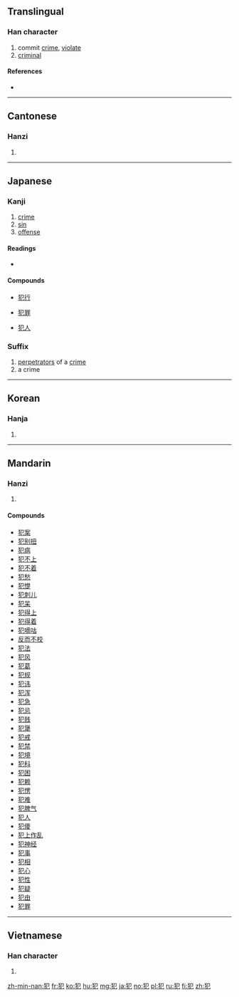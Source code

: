 ==Translingual==

===Han character===
{{Han char|rn=94|rad=犬|as=02|sn=5|four=47212|canj=KHSU|ids=⿰犭㔾}}

# commit [[crime]], [[violate]]
# [[criminal]]

====References====
* {{Han ref|kx=0706.020|dkj=20238|dj=1118.170|hdz=21331.080|uh=72AF|ud=29359|bh=A5C7|bd=42439}}

----

==Cantonese==

===Hanzi===
{{yue-hanzi|jyut=faan6|y=faan6}}

# {{defn|lang=yue|sort=犬02}}

----

==Japanese==

===Kanji===
{{ja-kanji|grade=5|rs=犬02}}

# [[crime]]
# [[sin]]
# [[offense]]

====Readings====
* {{ja-readings|kanon=[[はん]] ([[han]])|goon=[[ぼん]] ([[bon]])|kun=[[おかす]] ([[犯す]], [[okasu]])}}

====Compounds====
{{top4}}
* [[犯行]]
{{mid4}}
* [[犯罪]]
{{mid4}}
* [[犯人]]
{{mid4}}
{{bottom}}

===Suffix===
{{ja-pos|k|suffix|hira=はん|rom=han}}
# [[perpetrator]]s of a [[crime]]
# a crime

----

==Korean==

===Hanja===
{{ko-hanja|hangeul=범|eumhun=|rv=beom|mr=pŏm|y=pem}}

# {{defn|lang=ko|sort=犬02}}

----

==Mandarin==

===Hanzi===
{{cmn-hanzi|pin=[[fàn]] ([[fan4]])|wg=fan<sup>4</sup>}}

# {{defn|lang=cmn|sort=犬02}}

====Compounds====
* [[犯案]]
* [[犯别扭]]
* [[犯病]]
* [[犯不上]]
* [[犯不着]]
* [[犯愁]]
* [[犯憷]]
* [[犯刺儿]]
* [[犯呆]]
* [[犯得上]]
* [[犯得着]]
* [[犯嘀咕]]
* [[反而不校]]
* [[犯法]]
* [[犯风]]
* [[犯葛]]
* [[犯规]]
* [[犯讳]]
* [[犯浑]]
* [[犯急]]
* [[犯忌]]
* [[犯贱]]
* [[犯犟]]
* [[犯戒]]
* [[犯禁]]
* [[犯境]]
* [[犯科]]
* [[犯困]]
* [[犯赖]]
* [[犯愣]]
* [[犯难]]
* [[犯脾气]]
* [[犯人]]
* [[犯傻]]
* [[犯上作乱]]
* [[犯神经]]
* [[犯事]]
* [[犯相]]
* [[犯心]]
* [[犯性]]
* [[犯疑]]
* [[犯由]]
* [[犯罪]]

----

==Vietnamese==

===Han character===
{{vi-hantu|[[phạm]]|rs=犬02}}

# {{defn|lang=vi|sort=犬02}}

[[zh-min-nan:犯]]
[[fr:犯]]
[[ko:犯]]
[[hu:犯]]
[[mg:犯]]
[[ja:犯]]
[[no:犯]]
[[pl:犯]]
[[ru:犯]]
[[fi:犯]]
[[zh:犯]]